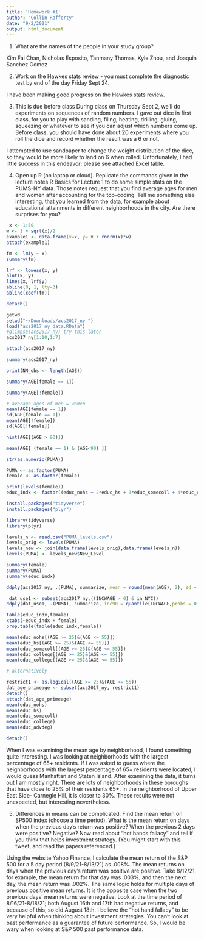 ```yaml
---
title: 'Homework #1'
author: "Collin Rafferty"
date: "9/2/2021"
output: html_document
---
```



1. What are the names of the people in your study group?

Kim Fai Chan, Nicholas Esposito, Tanmany Thomas, Kyle Zhou, and Joaquin 
Sanchez Gomez

2. Work on the Hawkes stats review - you must complete the diagnostic test by end of the day Friday Sept 24.

I have been making good progress on the Hawkes stats review. 

3. This is due before class During class on Thursday Sept 2, we’ll do experiments on sequences of random numbers. I gave out dice in first class, for you to play with sanding, filing, heating, drilling, gluing, squeezing or whatever to see if you can adjust which numbers come up. Before class, you should have done about 20 experiments where you roll the dice and record whether the result was a 6 or not.

I attempted to use sandpaper to change the weight distribution of the dice, so they would be more
likely to land on 6 when rolled. Unfortunately, I had little success in this endeavor;  please see attached Excel table.

4. Open up R (on laptop or cloud). Replicate the commands given in the lecture notes R Basics for Lecture 1 to do some simple stats on the PUMS-NY data. Those notes request that you find average ages for men and women after accounting for the top-coding. Tell me something else interesting, that you learned from the data, for example about educational attainments in different neighborhoods in the city. Are there surprises for you?

```r
 x <- 1:50
w <- 1 + sqrt(x)/2
example1 <- data.frame(x=x, y= x + rnorm(x)*w)
attach(example1)

fm <- lm(y ~ x)
summary(fm)

lrf <- lowess(x, y)
plot(x, y)
lines(x, lrf$y)
abline(0, 1, lty=3)
abline(coef(fm))

detach()

getwd
setwd("~/Downloads/acs2017_ny ")
load("acs2017_ny_data.RData")
#glimpse(acs2017_ny) try this later
acs2017_ny[1:10,1:7]

attach(acs2017_ny)

summary(acs2017_ny)

print(NN_obs <- length(AGE))

summary(AGE[female == 1])

summary(AGE[!female])

# average ages of men & women
mean(AGE[female == 1])
sd(AGE[female == 1])
mean(AGE[!female])
sd(AGE[!female])
```

```r

hist(AGE[(AGE > 90)])

mean(AGE[ (female == 1) & (AGE<90) ])

str(as.numeric(PUMA))

PUMA <- as.factor(PUMA)
female <- as.factor(female)

print(levels(female))
educ_indx <- factor((educ_nohs + 2*educ_hs + 3*educ_somecoll + 4*educ_college + 5*educ_advdeg), levels=c(1,2,3,4,5),labels = c("No HS","HS","SmColl","Bach","Adv"))

install.packages("tidyverse")
install.packages("plyr")

library(tidyverse)
library(plyr)

levels_n <- read.csv("PUMA_levels.csv")
levels_orig <- levels(PUMA) 
levels_new <- join(data.frame(levels_orig),data.frame(levels_n))
levels(PUMA) <- levels_new$New_Level

summary(female)
summary(PUMA)
summary(educ_indx)

ddply(acs2017_ny, .(PUMA), summarize, mean = round(mean(AGE), 2), sd = round(sd(AGE), 2), n_obsv = length(PUMA))

 dat_use1 <- subset(acs2017_ny,((INCWAGE > 0) & in_NYC))
ddply(dat_use1, .(PUMA), summarize, inc90 = quantile(INCWAGE,probs = 0.9), inc10 = quantile(INCWAGE,probs = 0.1), n_obs = length(INCWAGE))

table(educ_indx,female)
xtabs(~educ_indx + female)
prop.table(table(educ_indx,female))

mean(educ_nohs[(AGE >= 25)&(AGE <= 55)])
mean(educ_hs[(AGE >= 25)&(AGE <= 55)])
mean(educ_somecoll[(AGE >= 25)&(AGE <= 55)])
mean(educ_college[(AGE >= 25)&(AGE <= 55)])
mean(educ_college[(AGE >= 25)&(AGE <= 55)])

# alternatively

restrict1 <- as.logical((AGE >= 25)&(AGE <= 55))
dat_age_primeage <- subset(acs2017_ny, restrict1)
detach()
attach(dat_age_primeage)
mean(educ_nohs)
mean(educ_hs)
mean(educ_somecoll)
mean(educ_college) 
mean(educ_advdeg)

detach()

```

When I was examining the mean age by neighborhood, I found something quite interesting. I was looking at neighborhoods with the largest percentage of 65+ residents. If I was asked to guess where the neighborhoods with the largest percentage of 65+ residents were located, I would guess Manhattan and Staten Island. After examining the data, it turns out I am mostly right. There are lots of neighborhoods in these boroughs that have close to 25% of their residents 65+. In the neighborhood of Upper East Side- Carnegie Hill, it is closer to 30%. These results were not unexpected, but interesting nevertheless. 

5. Differences in means can be complicated. Find the mean return on SP500 index (choose a time period). What is the mean return on days when the previous day’s return was positive? When the previous 2 days were positive? Negative? Now read about “hot hands fallacy” and tell if you think that helps investment strategy. (You might start with this tweet, and read the papers referenced.)

Using the website Yahoo Finance, I calculate the mean return of the S&P 500 for a 5 day
period (8/9/21-8/13/21) as .008%. The mean returns on days when the previous day's return was positive are positive. Take 8/12/21, for example, the mean return for that day was .003%, and then the next day, the mean return was .002%. The same logic holds for multiple days of previous positive mean returns. It is the opposite case when the two previous days' mean returns were negative. Look at the time period of 8/16/21-8/18/21; both August 16th and 17th had negative returns, and because of this, so did August 18th. I believe the "hot hand fallacy" to be very
helpful when thinking about investment strategies. You can't look at past performance as a 
guarantee of future performance. So, I would be wary when looking at S&P 500 past performance data.

